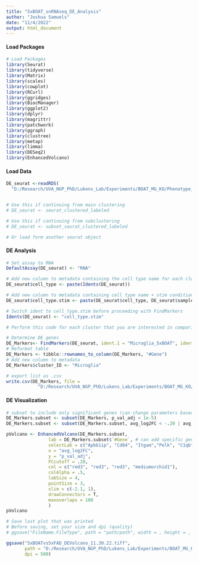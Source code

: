 ---
title: "5xBOAT_snRNAseq_DE_Analysis"
author: "Joshua Samuels"
date: "11/4/2022"
output: html_document
---


#### Load Packages

```{r, message=FALSE, warning=FALSE}
# Load Packages
library(Seurat)
library(tidyverse)
library(Matrix)
library(scales)
library(cowplot)
library(RCurl)
library(ggridges)
library(BiocManager)
library(ggplot2)
library(dplyr)
library(magrittr)
library(patchwork)
library(ggraph)
library(clustree)
library(metap)
library(limma)
library(DESeq2)
library(EnhancedVolcano)
```


#### Load Data
```{r}
DE_seurat <-readRDS(
  "D:/Research/UVA_NGP_PhD/Lukens_Lab/Experiments/BOAT_MG_KO/Phenotype_Exploration/snRNAseq/RStudio_SeuratObjects/MG_seurat_11.3.22.rds")


# Use this if continuing from main clustering
# DE_seurat <- seurat_clustered_labeled

# Use this if continuing from subclustering
# DE_seurat <- subset_seurat_clustered_labeled

# Or load form another seurat object
```


#### DE Analysis
```{r}
# Set assay to RNA
DefaultAssay(DE_seurat) <- "RNA"

# Add new column to metadata containing the cell type name for each cluster
DE_seurat$cell_type <- paste(Idents(DE_seurat))

# Add new column to metadata containing cell type name + stim condition
DE_seurat$cell_type.stim <- paste(DE_seurat$cell_type, DE_seurat$sample, sep = "_")

# Switch ident to cell_type.stim before proceeding with FindMarkers
Idents(DE_seurat) <- "cell_type.stim"
```

```{r}
# Perform this code for each cluster that you are interested in comparing - change the ident.1, ident.2, Cluster_ID, and samve name

# Determine DE genes
DE_Markers<- FindMarkers(DE_seurat, ident.1 = "Microglia_5xBOAT", ident.2 = "Microglia_5xFAD", test.use = "DESeq2", assay = "RNA")
# Reformat table
DE_Markers <- tibble::rownames_to_column(DE_Markers, "#Gene")
# Add new column to metadata
DE_Markers$cluster_ID <- "Microglia"

# export list as .csv
write.csv(DE_Markers, file =
            "D:/Research/UVA_NGP_PhD/Lukens_Lab/Experiments/BOAT_MG_KO/Phenotype_Exploration/snRNAseq/RStudio_SeuratDataFiles/de_Microglia_res0.1_11.15.22.csv")
```


#### DE Visualization
```{r}
# subset to include only significant genes (can change parameters based on DE_Markers input)
DE_Markers.subset <- subset(DE_Markers, p_val_adj < 1e-5)
DE_Markers.subset <- subset(DE_Markers.subset, avg_log2FC < -.20 | avg_log2FC > .20)

pVolcano <- EnhancedVolcano(DE_Markers.subset, 
                lab = DE_Markers.subset$`#Gene`, # can add specific genes here
                selectLab = c("Apbb1ip", "Cd84", "Itgam","Pelk", "C1qb", "Trem2", "Vav1", "Plcg2", "Hif1a", "Ppard", "Arsb", "Lrmda", "Ctsd", "Myo1e", "Ly86", "Ctsb", "Csf3r", "Dock2", "Cd180", "Tgfbr2", "Inpp5d", "Pi3kr1", "Nfkb1", "Tgfbr1", "Smad3", "Akt3", "Map4k4", "Prkcb", "Nrxn3", "Qk", "Xist", "Zeb2", "Elmo1"),
                x = "avg_log2FC", 
                y = "p_val_adj", 
                FCcutoff = .20,
                col = c("red3", "red3", "red3", "mediumorchid1"), 
                colAlpha = .5,
                labSize = 4,
                pointSize = 3,
                xlim = c(-2.1, 1),
                drawConnectors = T,
                maxoverlaps = 100
                )
pVolcano
```

```{r}
# Save last plot that was printed
# Before saving, set your size and dpi (quality)
# ggsave("FileName.FileType", path = "path/path", width = , height = , units = "cm", dpi = 500)

ggsave("5xBOATvs5xFAD_DEVolcano_11.30.22.tiff", 
       path = "D:/Research/UVA_NGP_PhD/Lukens_Lab/Experiments/BOAT_MG_KO/Phenotype_Exploration/snRNAseq/RStudio_SeuratDataFiles/Volcano_Plots/", 
       dpi = 500)
```
